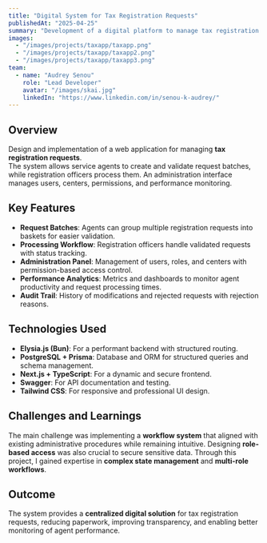```yaml
---
title: "Digital System for Tax Registration Requests"
publishedAt: "2025-04-25"
summary: "Development of a digital platform to manage tax registration requests, with role-based access, validation workflows, and performance tracking."
images:
  - "/images/projects/taxapp/taxapp.png"
  - "/images/projects/taxapp/taxapp2.png"
  - "/images/projects/taxapp/taxapp3.png"
team:
  - name: "Audrey Senou"
    role: "Lead Developer"
    avatar: "/images/skai.jpg"
    linkedIn: "https://www.linkedin.com/in/senou-k-audrey/"
---
```


## Overview

Design and implementation of a web application for managing **tax registration requests**.  
The system allows service agents to create and validate request batches, while registration officers process them. An administration interface manages users, centers, permissions, and performance monitoring.

## Key Features

- **Request Batches**: Agents can group multiple registration requests into baskets for easier validation.
- **Processing Workflow**: Registration officers handle validated requests with status tracking.
- **Administration Panel**: Management of users, roles, and centers with permission-based access control.
- **Performance Analytics**: Metrics and dashboards to monitor agent productivity and request processing times.
- **Audit Trail**: History of modifications and rejected requests with rejection reasons.

## Technologies Used

- **Elysia.js (Bun)**: For a performant backend with structured routing.
- **PostgreSQL + Prisma**: Database and ORM for structured queries and schema management.
- **Next.js + TypeScript**: For a dynamic and secure frontend.
- **Swagger**: For API documentation and testing.
- **Tailwind CSS**: For responsive and professional UI design.

## Challenges and Learnings

The main challenge was implementing a **workflow system** that aligned with existing administrative procedures while remaining intuitive. Designing **role-based access** was also crucial to secure sensitive data. Through this project, I gained expertise in **complex state management** and **multi-role workflows**.

## Outcome

The system provides a **centralized digital solution** for tax registration requests, reducing paperwork, improving transparency, and enabling better monitoring of agent performance.
